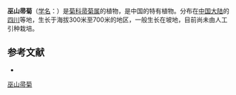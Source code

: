 {{Speciesbox
| name = 巫山帚菊
| status = 
| status_system = 
| image =
| genus = Pertya
| species = tsoongiana
| authority = Ling
}}

'''巫山帚菊'''（[[学名|学名]]：{{lang|la|''Pertya tsoongiana''}}）是[[菊科|菊科]][[帚菊属|帚菊属]]的植物，是中国的特有植物。分布在[[中国大陆|中国大陆]]的[[四川|四川]]等地，生长于海拔300米至700米的地区，一般生长在坡地，目前尚未由人工引种栽培。

== 参考文献 ==
<div class="references-small">
* {{cite web| url =http://www.bioinfo.cn/db05/KmzwSpecies.php?action=view&id=5185| title =巫山帚菊| work =《中国高等植物数据库全库》| publisher =中国科学院微生物研究所| author =昆明植物研究所| accessdate =2009-02-25| deadurl =yes| archiveurl =https://web.archive.org/web/20160305102352/http://www.bioinfo.cn/db05/KmzwSpecies.php?action=view&id=5185| archivedate =2016-03-05}}
</div>
{{Taxonbar|from=Q11058244}}

[[Category:帚菊属|巫山帚菊]]


{{植物小作品}}